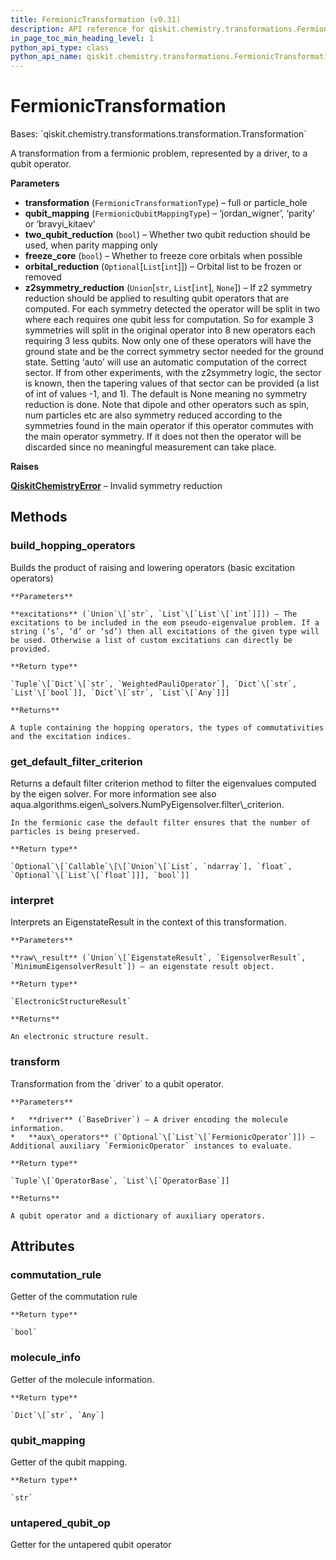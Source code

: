 ```yaml
---
title: FermionicTransformation (v0.31)
description: API reference for qiskit.chemistry.transformations.FermionicTransformation in qiskit v0.31
in_page_toc_min_heading_level: 1
python_api_type: class
python_api_name: qiskit.chemistry.transformations.FermionicTransformation
---
```


# FermionicTransformation

<Class id="qiskit.chemistry.transformations.FermionicTransformation" isDedicatedPage={true} github="https://github.com/qiskit-community/qiskit-aqua/tree/stable/0.9/qiskit/chemistry/transformations/fermionic_transformation.py" signature="FermionicTransformation(transformation=<FermionicTransformationType.FULL: 'full'>, qubit_mapping=<FermionicQubitMappingType.PARITY: 'parity'>, two_qubit_reduction=True, freeze_core=False, orbital_reduction=None, z2symmetry_reduction=None)" modifiers="class">
  Bases: `qiskit.chemistry.transformations.transformation.Transformation`

  A transformation from a fermionic problem, represented by a driver, to a qubit operator.

  **Parameters**

  *   **transformation** (`FermionicTransformationType`) – full or particle\_hole
  *   **qubit\_mapping** (`FermionicQubitMappingType`) – ‘jordan\_wigner’, ‘parity’ or ‘bravyi\_kitaev’
  *   **two\_qubit\_reduction** (`bool`) – Whether two qubit reduction should be used, when parity mapping only
  *   **freeze\_core** (`bool`) – Whether to freeze core orbitals when possible
  *   **orbital\_reduction** (`Optional`\[`List`\[`int`]]) – Orbital list to be frozen or removed
  *   **z2symmetry\_reduction** (`Union`\[`str`, `List`\[`int`], `None`]) – If z2 symmetry reduction should be applied to resulting qubit operators that are computed. For each symmetry detected the operator will be split in two where each requires one qubit less for computation. So for example 3 symmetries will split in the original operator into 8 new operators each requiring 3 less qubits. Now only one of these operators will have the ground state and be the correct symmetry sector needed for the ground state. Setting ‘auto’ will use an automatic computation of the correct sector. If from other experiments, with the z2symmetry logic, the sector is known, then the tapering values of that sector can be provided (a list of int of values -1, and 1). The default is None meaning no symmetry reduction is done. Note that dipole and other operators such as spin, num particles etc are also symmetry reduced according to the symmetries found in the main operator if this operator commutes with the main operator symmetry. If it does not then the operator will be discarded since no meaningful measurement can take place.

  **Raises**

  [**QiskitChemistryError**](qiskit.chemistry.QiskitChemistryError "qiskit.chemistry.QiskitChemistryError") – Invalid symmetry reduction

  ## Methods

  <span id="qiskit-chemistry-transformations-fermionictransformation-build-hopping-operators" />

  ### build\_hopping\_operators

  <Function id="qiskit.chemistry.transformations.FermionicTransformation.build_hopping_operators" signature="FermionicTransformation.build_hopping_operators(excitations='sd')">
    Builds the product of raising and lowering operators (basic excitation operators)

    **Parameters**

    **excitations** (`Union`\[`str`, `List`\[`List`\[`int`]]]) – The excitations to be included in the eom pseudo-eigenvalue problem. If a string (‘s’, ‘d’ or ‘sd’) then all excitations of the given type will be used. Otherwise a list of custom excitations can directly be provided.

    **Return type**

    `Tuple`\[`Dict`\[`str`, `WeightedPauliOperator`], `Dict`\[`str`, `List`\[`bool`]], `Dict`\[`str`, `List`\[`Any`]]]

    **Returns**

    A tuple containing the hopping operators, the types of commutativities and the excitation indices.
  </Function>

  <span id="qiskit-chemistry-transformations-fermionictransformation-get-default-filter-criterion" />

  ### get\_default\_filter\_criterion

  <Function id="qiskit.chemistry.transformations.FermionicTransformation.get_default_filter_criterion" signature="FermionicTransformation.get_default_filter_criterion()">
    Returns a default filter criterion method to filter the eigenvalues computed by the eigen solver. For more information see also aqua.algorithms.eigen\_solvers.NumPyEigensolver.filter\_criterion.

    In the fermionic case the default filter ensures that the number of particles is being preserved.

    **Return type**

    `Optional`\[`Callable`\[\[`Union`\[`List`, `ndarray`], `float`, `Optional`\[`List`\[`float`]]], `bool`]]
  </Function>

  <span id="qiskit-chemistry-transformations-fermionictransformation-interpret" />

  ### interpret

  <Function id="qiskit.chemistry.transformations.FermionicTransformation.interpret" signature="FermionicTransformation.interpret(raw_result)">
    Interprets an EigenstateResult in the context of this transformation.

    **Parameters**

    **raw\_result** (`Union`\[`EigenstateResult`, `EigensolverResult`, `MinimumEigensolverResult`]) – an eigenstate result object.

    **Return type**

    `ElectronicStructureResult`

    **Returns**

    An electronic structure result.
  </Function>

  <span id="qiskit-chemistry-transformations-fermionictransformation-transform" />

  ### transform

  <Function id="qiskit.chemistry.transformations.FermionicTransformation.transform" signature="FermionicTransformation.transform(driver, aux_operators=None)">
    Transformation from the `driver` to a qubit operator.

    **Parameters**

    *   **driver** (`BaseDriver`) – A driver encoding the molecule information.
    *   **aux\_operators** (`Optional`\[`List`\[`FermionicOperator`]]) – Additional auxiliary `FermionicOperator` instances to evaluate.

    **Return type**

    `Tuple`\[`OperatorBase`, `List`\[`OperatorBase`]]

    **Returns**

    A qubit operator and a dictionary of auxiliary operators.
  </Function>

  ## Attributes

  ### commutation\_rule

  <Attribute id="qiskit.chemistry.transformations.FermionicTransformation.commutation_rule">
    Getter of the commutation rule

    **Return type**

    `bool`
  </Attribute>

  ### molecule\_info

  <Attribute id="qiskit.chemistry.transformations.FermionicTransformation.molecule_info">
    Getter of the molecule information.

    **Return type**

    `Dict`\[`str`, `Any`]
  </Attribute>

  ### qubit\_mapping

  <Attribute id="qiskit.chemistry.transformations.FermionicTransformation.qubit_mapping">
    Getter of the qubit mapping.

    **Return type**

    `str`
  </Attribute>

  ### untapered\_qubit\_op

  <Attribute id="qiskit.chemistry.transformations.FermionicTransformation.untapered_qubit_op">
    Getter for the untapered qubit operator
  </Attribute>
</Class>

